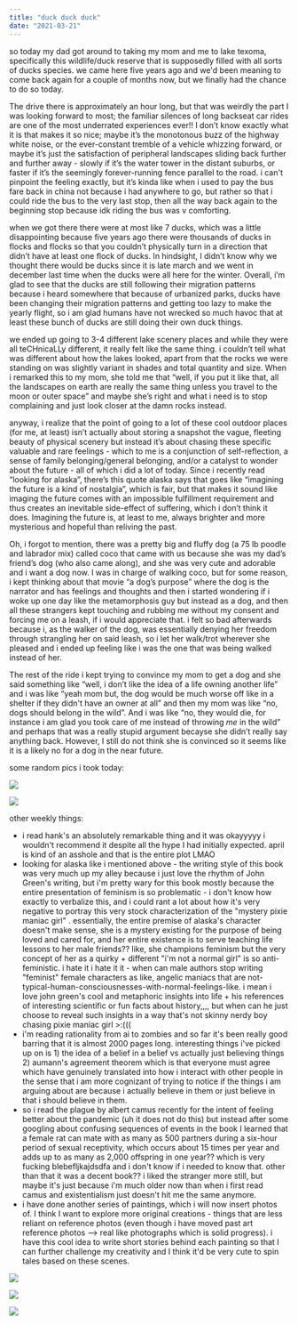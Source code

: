 ```yaml
---
title: "duck duck duck"
date: "2021-03-21"
---
```


so today my dad got around to taking my mom and me to lake texoma, specifically this wildlife/duck reserve that is supposedly filled with all sorts of ducks species. we came here five years ago and we'd been meaning to come back again for a couple of months now, but we finally had the chance to do so today. 

The drive there is approximately an hour long, but that was weirdly the part I was looking forward to most; the familiar silences of long backseat car rides are one of the most underrated experiences ever!! I don’t know exactly what it is that makes it so nice; maybe it’s the monotonous buzz of the highway white noise, or the ever-constant tremble of a vehicle whizzing forward, or maybe it’s just the satisfaction of peripheral landscapes sliding back further and further away - slowly if it’s the water tower in the distant suburbs, or faster if it’s the seemingly forever-running fence parallel to the road. i can't pinpoint the feeling exactly, but it’s kinda like when i used to pay the bus fare back in china not because i had anywhere to go, but rather so that i could ride the bus to the very last stop, then all the way back again to the beginning stop because idk riding the bus was v comforting. 

when we got there there were at most like 7 ducks, which was a little disappointing because five years ago there were thousands of ducks in flocks and flocks so that you couldn’t physically turn in a direction that didn’t have at least one flock of ducks. In hindsight, I didn’t know why we thought there would be ducks since it is late march and we went in december last time when the ducks were all here for the winter. Overall, i’m glad to see that the ducks are still following their migration patterns because i heard somewhere that because of urbanized parks, ducks have been changing their migration patterns and getting too lazy to make the yearly flight, so i am glad humans have not wrecked so much havoc that at least these bunch of ducks are still doing their own duck things. 

we ended up going to 3-4 different lake scenery places and while they were all teCHnicaLLy different, it really felt like the same thing. i couldn’t tell what was different about how the lakes looked, apart from that the rocks we were standing on was slightly variant in shades and total quantity and size. When i remarked this to my mom, she told me that “well, if you put it like that, all the landscapes on earth are really the same thing unless you travel to the moon or outer space” and maybe she’s right and what i need is to stop complaining and just look closer at the damn rocks instead. 

anyway, i realize that the point of going to a lot of these cool outdoor places (for me, at least) isn’t actually about storing a snapshot the vague, fleeting beauty of physical scenery but instead it’s about chasing these specific valuable and rare feelings - which to me is a conjunction of self-reflection, a sense of family belonging/general belonging, and/or a catalyst to wonder about the future - all of which i did a lot of today. Since i recently read “looking for alaska”, there’s this quote alaska says that goes like “imagining the future is a kind of nostalgia”, which is fair, but that makes it sound like imaging the future comes with an impossible fulfillment requirement and thus creates an inevitable side-effect of suffering, which i don’t think it does. Imagining the future is, at least to me, always brighter and more mysterious and hopeful than reliving the past. 

Oh, i forgot to mention, there was a pretty big and fluffy dog (a 75 lb poodle and labrador mix) called coco that came with us because she was my dad’s friend’s dog (who also came along), and she was very cute and adorable and i want a dog now. I was in charge of walking coco, but for some reason, i kept thinking about that movie “a dog’s purpose” where the dog is the narrator and has feelings and thoughts and then i started wondering if i woke up one day like the metamorphosis guy but instead as a dog, and then all these strangers kept touching and rubbing me without my consent and forcing me on a leash, if i would appreciate that. i felt so bad afterwards because i, as the walker of the dog, was essentially denying her freedom through strangling her on said leash, so i let her walk/trot wherever she pleased and i ended up feeling like i was the one that was being walked instead of her. 

The rest of the ride i kept trying to convince my mom to get a dog and she said something like “well, i don’t like the idea of a life owning another life” and i was like “yeah mom but, the dog would be much worse off like in a shelter if they didn't have an owner at all” and then my mom was like “no, dogs should belong in the wild”. And i was like “no, they would die, for instance i am glad you took care of me instead of throwing _me_ in the wild” and perhaps that was a really stupid argument becayse she didn’t really say anything back. However, I still do not think she is convinced so it seems like it is a likely no for a dog in the near future. 

some random pics i took today:

![](images/163232803_452562752632671_4076488966312249868_n.jpg)

![](images/161740747_545718803490774_3300084382544914482_n.jpg)

other weekly things:

- i read hank's an absolutely remarkable thing and it was okayyyyy i wouldn't recommend it despite all the hype I had initially expected. april is kind of an asshole and that is the entire plot LMAO
- looking for alaska like i mentioned above - the writing style of this book was very much up my alley because i just love the rhythm of John Green's writing, but i'm pretty wary for this book mostly because the entire presentation of feminism is so problematic - i don't know how exactly to verbalize this, and i could rant a lot about how it's very negative to portray this very stock characterization of the "mystery pixie maniac girl" . essentially, the entire premise of alaska's character doesn't make sense, she is a mystery existing for the purpose of being loved and cared for, and her entire existence is to serve teaching life lessons to her male friends?? like, she champions feminism but the very concept of her as a quirky + different "i'm not a normal girl" is so anti-feministic. i hate it i hate it it - when can male authors stop writing "feminist" female characters as like, angelic maniacs that are not-typical-human-consciousnesses-with-normal-feelings-like. i mean i love john green's cool and metaphoric insights into life + his references of interesting scientific or fun facts about history,,,, but when can he just choose to reveal such insights in a way that's not skinny nerdy boy chasing pixie maniac girl >:(((
- i'm reading rationality from ai to zombies and so far it's been really good barring that it is almost 2000 pages long. interesting things i've picked up on is 1) the idea of a belief in a belief vs actually just believing things 2) aumann's agreement theorem which is that everyone must agree which have genuinely translated into how i interact with other people in the sense that i am more cognizant of trying to notice if the things i am arguing about are because i actually believe in them or just believe in that i should believe in them.
- so i read the plague by albert camus recently for the intent of feeling better about the pandemic (uh it does not do this) but instead after some googling about confusing sequences of events in the book I learned that a female rat can mate with as many as 500 partners during a six-hour period of sexual receptivity, which occurs about 15 times per year and adds up to as many as 2,000 offspring in one year?? which is very fucking blebefljkajdsdfa and i don't know if i needed to know that. other than that it was a decent book?? i liked the stranger more still, but maybe it's just because i'm much older now than when i first read camus and existentialism just doesn't hit me the same anymore.
- i have done another series of paintings, which i will now insert photos of. I think I want to explore more original creations - things that are less reliant on reference photos (even though i have moved past art reference photos --> real like photographs which is solid progress). i have this cool idea to write short stories behind each painting so that I can further challenge my creativity and I think it'd be very cute to spin tales based on these scenes.

![](images/157425979_141682477746745_8057617483148886405_n.jpg)

![](images/162873547_788764895078347_1269453468989585714_n.jpg)

![](images/162923912_194329138805567_4756186600178161496_n.jpg)
